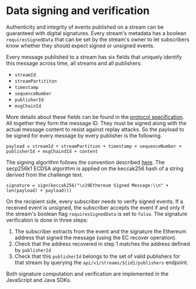 # Data signing and verification
Authenticity and integrity of events published on a stream can be guaranteed with digital signatures. Every stream's metadata has a boolean `requiresSignedData` that can be set by the stream's owner to let subscribers know whether they should expect signed or unsigned events.

Every message published to a stream has six fields that uniquely identify this message across time, all streams and all publishers:

- `streamId`
- `streamPartititon`
- `timestamp`
- `sequenceNumber`
- `publisherId`
- `msgChainId`

More details about these fields can be found in the <a href="https://github.com/streamr-dev/streamr-specs/blob/master/PROTOCOL.md" target="_blank" rel="noopener noreferrer">protocol specification</a>. All together they form the message ID. They must be signed along with the actual message  content to resist against replay attacks. So the payload to be signed for every message by every publisher is the following.

```
payload = streamId + streamPartition + timestamp + sequenceNumber + publisherId + msgChaindId + content
```

The signing algorithm follows the convention described <a href="https://github.com/ethereum/EIPs/blob/master/EIPS/eip-712.md" target="_blank" rel="noopener noreferrer">here</a>. The secp256k1 ECDSA algorithm is applied on the keccak256 hash of a string derived from the challenge text.

```
signature = sign(keccak256("\x19Ethereum Signed Message:\\n" + len(payload) + payload)))
```

On the recipient side, every subscriber needs to verify signed events. If a received event is unsigned, the subscriber accepts the event if and only if the stream's boolean flag `requiresSignedData` is set to `false`. The signature verification is done in three steps:

1. The subscriber extracts from the event and the signature the Ethereum address that signed the message (using the EC recover operation).
2. Check that the address recovered in step 1 matches the address defined by `publisherId`
3. Check that this `publisherId` belongs to the set of valid publishers for that stream by querying the `api/v1/streams/${id}/publishers` endpoint.

Both signature computation and verification are implemented in the JavaScript and Java SDKs.
